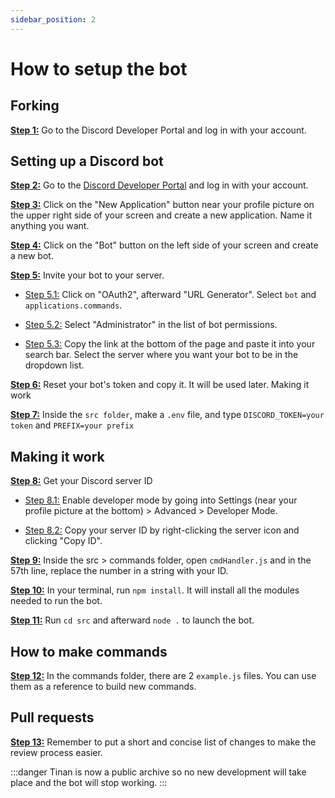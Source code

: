 ```yaml
---
sidebar_position: 2
---
```

# How to setup the bot 

## Forking

[**Step 1:**](/tinan/setup) Go to the Discord Developer Portal and log in with your account.

## Setting up a Discord bot

[**Step 2:**](/tinan/setup) Go to the [Discord Developer Portal](https://discord.com/developers/applications) and log in with your account.

[**Step 3:**](/tinan/setup) Click on the "New Application" button near your profile picture on the upper right side of your screen and create a new application. Name it anything you want.

[**Step 4:**](/tinan/setup) Click on the "Bot" button on the left side of your screen and create a new bot.

[**Step 5:**](/tinan/setup) Invite your bot to your server.

* [Step 5.1:](/tinan/setup) Click on "OAuth2", afterward "URL Generator". Select `bot` and `applications.commands`.

* [Step 5.2:](/tinan/setup) Select "Administrator" in the list of bot permissions.

* [Step 5.3:](/tinan/setup) Copy the link at the bottom of the page and paste it into your search bar. Select the server where you want your bot to be in the dropdown list.

[**Step 6:**](/tinan/setup) Reset your bot's token and copy it. It will be used later.
Making it work

[**Step 7:**](/tinan/setup) Inside the `src folder`, make a `.env` file, and type `DISCORD_TOKEN=your token` and `PREFIX=your prefix`

## Making it work

[**Step 8:**](/tinan/setup) Get your Discord server ID

* [Step 8.1:](/tinan/setup) Enable developer mode by going into Settings (near your profile picture at the bottom) > Advanced > Developer Mode.

* [Step 8.2:](/tinan/setup) Copy your server ID by right-clicking the server icon and clicking "Copy ID".

[**Step 9:**](/tinan/setup) Inside the src > commands folder, open `cmdHandler.js` and in the 57th line, replace the number in a string with your ID.

[**Step 10:**](/tinan/setup) In your terminal, run `npm install`. It will install all the modules needed to run the bot.

[**Step 11:**](/tinan/setup) Run `cd src` and afterward `node .` to launch the bot.

## How to make commands

[**Step 12:**](/tinan/setup) In the commands folder, there are 2 `example.js` files. You can use them as a reference to build new commands.

## Pull requests

[**Step 13:**](/tinan/setup) Remember to put a short and concise list of changes to make the review process easier.

:::danger
Tinan is now a public archive so no new development will take place and the bot will stop working.
:::